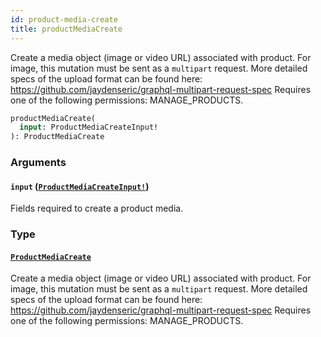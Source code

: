 ```yaml
---
id: product-media-create
title: productMediaCreate
---
```


Create a media object (image or video URL) associated with product. For image, this mutation must be sent as a `multipart` request. More detailed specs of the upload format can be found here: https://github.com/jaydenseric/graphql-multipart-request-spec Requires one of the following permissions: MANAGE_PRODUCTS.

```graphql
productMediaCreate(
  input: ProductMediaCreateInput!
): ProductMediaCreate

```

### Arguments

#### `input` ([`ProductMediaCreateInput!`](../../../developer/api-reference/inputs/product-media-create-input))

Fields required to create a product media.

### Type

#### [`ProductMediaCreate`](../../../developer/api-reference/objects/product-media-create)

Create a media object (image or video URL) associated with product. For image, this mutation must be sent as a `multipart` request. More detailed specs of the upload format can be found here: https://github.com/jaydenseric/graphql-multipart-request-spec Requires one of the following permissions: MANAGE_PRODUCTS.
